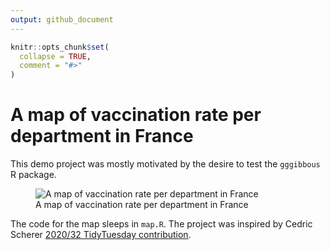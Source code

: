 ```yaml
---
output: github_document
---
```


<!-- README.md is generated from README.Rmd. Please edit that file -->

```r
knitr::opts_chunk$set(
  collapse = TRUE,
  comment = "#>"
)
```

# A map of vaccination rate per department in France

<!-- badges: start -->

<!-- badges: end -->

This demo project was mostly motivated by the desire to test the `gggibbous` R package.

![A map of vaccination rate per department in France](export/plot.png)

The code for the map sleeps in `map.R`. The project was inspired by Cedric Scherer [2020/32 TidyTuesday contribution](https://github.com/z3tt/TidyTuesday/tree/master/plots/2020_32).
